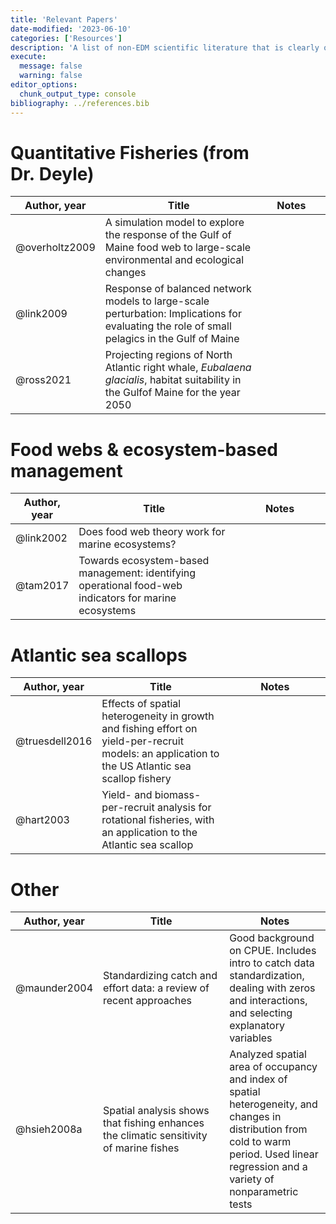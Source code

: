 ```yaml
---
title: 'Relevant Papers'
date-modified: '2023-06-10'
categories: ['Resources']
description: 'A list of non-EDM scientific literature that is clearly or potentially related to my project. Papers related to EDM can be found on the Intro to EDM page.'
execute: 
  message: false
  warning: false
editor_options: 
  chunk_output_type: console
bibliography: ../references.bib
---
```


# Quantitative Fisheries (from Dr. Deyle)

| Author, year   | Title                                                                                                                                        | Notes |
|---------------|--------------------------------------------|-------------------|
| @overholtz2009 | A simulation model to explore the response of the Gulf of Maine food web to large-scale environmental and ecological changes                 |       |
| @link2009      | Response of balanced network models to large-scale perturbation: Implications for evaluating the role of small pelagics in the Gulf of Maine |       |
| @ross2021      | Projecting regions of North Atlantic right whale, *Eubalaena glacialis*, habitat suitability in the Gulfof Maine for the year 2050           |       |

# Food webs & ecosystem-based management

| Author, year | Title                                                                                                 | Notes |
|---------------|------------------------------------------|------------------------|
| @link2002    | Does food web theory work for marine ecosystems?                                                      |       |
| @tam2017     | Towards ecosystem-based management: identifying operational food-web indicators for marine ecosystems |       |

# Atlantic sea scallops

| Author, year   | Title                                                                                                                                            | Notes |
|---------------|-------------------------------|-------------------------|
| @truesdell2016 | Effects of spatial heterogeneity in growth and fishing effort on yield-per-recruit models: an application to the US Atlantic sea scallop fishery |       |
| @hart2003      | Yield- and biomass-per-recruit analysis for rotational fisheries, with an application to the Atlantic sea scallop                                |       |

# Other 

| Author, year | Title                                                                                  | Notes                                                                                                                                                                                    |
|-----------------|-------------------------------|------------------------|
| @maunder2004 | Standardizing catch and effort data: a review of recent approaches                     | Good background on CPUE. Includes intro to catch data standardization, dealing with zeros and interactions, and selecting explanatory variables                                          |
| @hsieh2008a  | Spatial analysis shows that fishing enhances the climatic sensitivity of marine fishes | Analyzed spatial area of occupancy and index of spatial heterogeneity, and changes in distribution from cold to warm period. Used linear regression and a variety of nonparametric tests |
